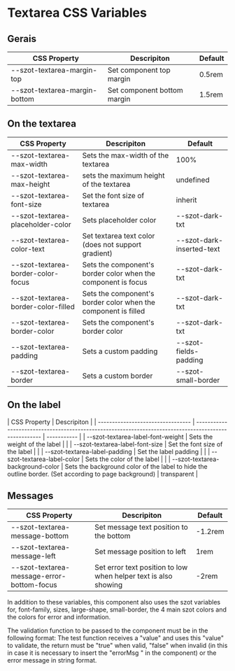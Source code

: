 

<Meta title="Components/FormFields/Textarea/CSS Var" />

# Textarea CSS Variables

## Gerais

| CSS Property                  | Descripiton                 | Default |
| ----------------------------- | --------------------------- | ------- |
| --szot-textarea-margin-top    | Set component top margin    | 0.5rem  |
| --szot-textarea-margin-bottom | Set component bottom margin | 1.5rem  |

## On the textarea

| CSS Property                        | Descripiton                                                    | Default                   |
| ----------------------------------- | -------------------------------------------------------------- | ------------------------- |
| --szot-textarea-max-width           | Sets the max-width of the textarea                             | 100%                      |
| --szot-textarea-max-height          | sets the maximum height of the textarea                        | undefined                 |
| --szot-textarea-font-size           | Set the font size of textarea                                  | inherit                   |
| --szot-textarea-placeholder-color   | Sets placeholder color                                         | --szot-dark-txt           |
| --szot-textarea-color-text          | Set textarea text color (does not support gradient)            | --szot-dark-inserted-text |
| --szot-textarea-border-color-focus  | Sets the component's border color when the component is focus  | --szot-dark-txt           |
| --szot-textarea-border-color-filled | Sets the component's border color when the component is filled | --szot-dark-txt           |
| --szot-textarea-border-color        | Sets the component's border color                              | --szot-dark-txt           |
| --szot-textarea-padding             | Sets a custom padding                                          | --szot-fields-padding     |
| --szot-textarea-border              | Sets a custom border                                           | --szot-small-border       |

## On the label

| CSS Property                      | Descripiton                                                                                           |
| --------------------------------- | ----------------------------------------------------------------------------------------------------- | ----------- |
| --szot-textarea-label-font-weight | Sets the weight of the label                                                                          |             |
| --szot-textarea-label-font-size   | Set the font size of the label                                                                        |             |
| --szot-textarea-label-padding     | Set the label padding                                                                                 |             |
| --szot-textarea-label-color       | Sets the color of the label                                                                           |             |
| --szot-textarea-background-color  | Sets the background color of the label to hide the outline border. (Set according to page background) | transparent |

## Messages

| CSS Property                               | Descripiton                                                     | Default |
| ------------------------------------------ | --------------------------------------------------------------- | ------- |
| --szot-textarea-message-bottom             | Set message text position to the bottom                         | -1.2rem |
| --szot-textarea-message-left               | Set message position to left                                    | 1rem    |
| --szot-textarea-message-error-bottom-focus | Set error text position to low when helper text is also showing | -2rem   |

<p>
  In addition to these variables, this component also uses the szot variables for, font-family,
  sizes, large-shape, small-border, the 4 main szot colors and the colors for error and information.
</p>

<p>
  The validation function to be passed to the component must be in the following format: The test
  function receives a "value" and uses this "value" to validate, the return must be "true" when
  valid, "false" when invalid (in this in case it is necessary to insert the "errorMsg " in the
  component) or the error message in string format.
</p>
